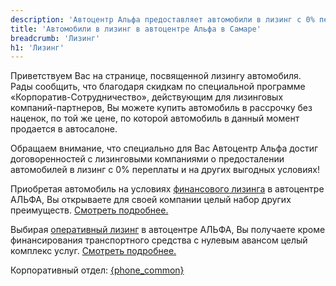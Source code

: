 ```yaml
---
description: 'Автоцентр Альфа предоставляет автомобили в лизинг с 0% переплаты и на других выгодных условиях!'
title: 'Автомобили в лизинг в автоцентре Альфа в Самаре'
breadcrumb: 'Лизинг'
h1: 'Лизинг'
---
```



<p>Приветствуем Вас на странице, посвященной лизингу автомобиля. Рады сообщить, что благодаря скидкам по специальной программе <nobr>«Корпоратив-Сотрудничество»</nobr>, действующим для лизинговых <nobr>компаний-партнеров</nobr>, Вы можете купить автомобиль в рассрочку без наценок, по той же цене, по которой автомобиль в данный момент продается в автосалоне.</p>
<p>
	 Обращаем внимание, что специально для Вас Автоцентр Альфа достиг договоренностей с лизинговыми компаниями о предосталении автомобилей в лизинг с 0% переплаты и на других выгодных условиях!
</p>
<p>
	 Приобретая автомобиль на условиях <a href="/corporate_clients/leasing/financial_leasing.php">финансового лизинга</a> в автоцентре АЛЬФА, Вы открываете для своей компании целый набор других преимуществ. <a href="/corporate_clients/leasing/financial_leasing.php">Смотреть подробнее. </a>
</p>
<p>
	 Выбирая <a href="/corporate_clients/leasing/operative_leasing.php">оперативный лизинг</a> в автоцентре АЛЬФА, Вы получаете кроме финансирования транспортного средства с нулевым авансом целый комплекс услуг. <a href="/corporate_clients/leasing/operative_leasing.php">Смотреть подробнее.</a>
</p>
<p>
	 Корпоративный отдел: <a href={`tel:${phoneFormat(phone_common)}`}>{phone_common}</a>
</p>